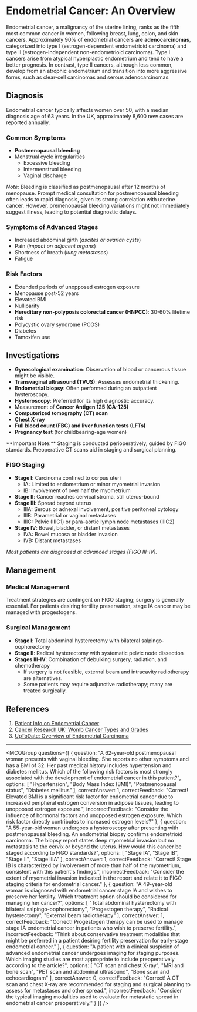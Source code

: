 
# Endometrial Cancer: An Overview

Endometrial cancer, a malignancy of the uterine lining, ranks as the fifth most common cancer in women, following breast, lung, colon, and skin cancers. Approximately 90% of endometrial cancers are **adenocarcinomas**, categorized into type I (estrogen-dependent endometrioid carcinoma) and type II (estrogen-independent non-endometrioid carcinoma). Type I cancers arise from atypical hyperplastic endometrium and tend to have a better prognosis. In contrast, type II cancers, although less common, develop from an atrophic endometrium and transition into more aggressive forms, such as clear-cell carcinomas and serous adenocarcinomas.

## Diagnosis

Endometrial cancer typically affects women over 50, with a median diagnosis age of 63 years. In the UK, approximately 8,600 new cases are reported annually.

### Common Symptoms

- **Postmenopausal bleeding** 
- Menstrual cycle irregularities
  - Excessive bleeding
  - Intermenstrual bleeding
  - Vaginal discharge

*Note:* Bleeding is classified as postmenopausal after 12 months of menopause. Prompt medical consultation for postmenopausal bleeding often leads to rapid diagnosis, given its strong correlation with uterine cancer. However, premenopausal bleeding variations might not immediately suggest illness, leading to potential diagnostic delays.

### Symptoms of Advanced Stages

- Increased abdominal girth (*ascites or ovarian cysts*)
- Pain (*impact on adjacent organs*)
- Shortness of breath (*lung metastases*)
- Fatigue

### Risk Factors

- Extended periods of unopposed estrogen exposure 
- Menopause post-52 years
- Elevated BMI
- Nulliparity
- **Hereditary non-polyposis colorectal cancer (HNPCC)**: 30-60% lifetime risk
- Polycystic ovary syndrome (PCOS)
- Diabetes
- Tamoxifen use

## Investigations

- **Gynecological examination**: Observation of blood or cancerous tissue might be visible.
- **Transvaginal ultrasound (TVUS)**: Assesses endometrial thickening.
- **Endometrial biopsy**: Often performed during an outpatient hysteroscopy.
- **Hysteroscopy**: Preferred for its high diagnostic accuracy.
- Measurement of **Cancer Antigen 125 (CA-125)**
- **Computerized tomography (CT) scan**
- **Chest X-ray**
- **Full blood count (FBC) and liver function tests (LFTs)**
- **Pregnancy test** (for childbearing-age women)

<Callout emoji="⚠️">
**Important Note:** Staging is conducted perioperatively, guided by FIGO standards. Preoperative CT scans aid in staging and surgical planning.
</Callout>

### FIGO Staging

- **Stage I**: Carcinoma confined to corpus uteri
  - IA: Limited to endometrium or minor myometrial invasion
  - IB: Involvement of over half the myometrium
- **Stage II**: Cancer reaches cervical stroma, still uterus-bound
- **Stage III**: Spread beyond uterus 
  - IIIA: Serous or adnexal involvement, positive peritoneal cytology
  - IIIB: Parametrial or vaginal metastases
  - IIIC: Pelvic (IIIC1) or para-aortic lymph node metastases (IIIC2)
- **Stage IV**: Bowel, bladder, or distant metastases
  - IVA: Bowel mucosa or bladder invasion
  - IVB: Distant metastases

*Most patients are diagnosed at advanced stages (FIGO III-IV).*

## Management

### Medical Management

Treatment strategies are contingent on FIGO staging; surgery is generally essential. For patients desiring fertility preservation, stage IA cancer may be managed with progestogens.

### Surgical Management

- **Stage I**: Total abdominal hysterectomy with bilateral salpingo-oophorectomy
- **Stage II**: Radical hysterectomy with systematic pelvic node dissection
- **Stages III-IV**: Combination of debulking surgery, radiation, and chemotherapy
  - If surgery is not feasible, external beam and intracavity radiotherapy are alternatives.
  - Some patients may require adjunctive radiotherapy; many are treated surgically.

## References

1. [Patient Info on Endometrial Cancer](https://patient.info/doctor/endometrial-cancer)
2. [Cancer Research UK: Womb Cancer Types and Grades](https://www.cancerresearchuk.org/about-cancer/womb-cancer/types-grades)
3. [UpToDate: Overview of Endometrial Carcinoma](https://www.uptodate.com/contents/overview-of-endometrial-carcinoma)

---

<MCQGroup questions={[
  {
    question: "A 62-year-old postmenopausal woman presents with vaginal bleeding. She reports no other symptoms and has a BMI of 32. Her past medical history includes hypertension and diabetes mellitus. Which of the following risk factors is most strongly associated with the development of endometrial cancer in this patient?",
    options: [
      "Hypertension",
      "Body Mass Index (BMI)",
      "Postmenopausal status",
      "Diabetes mellitus"
    ],
    correctAnswer: 1,
    correctFeedback: "Correct! Elevated BMI is a significant risk factor for endometrial cancer due to increased peripheral estrogen conversion in adipose tissues, leading to unopposed estrogen exposure.",
    incorrectFeedback: "Consider the influence of hormonal factors and unopposed estrogen exposure. Which risk factor directly contributes to increased estrogen levels?"
  },
  {
    question: "A 55-year-old woman undergoes a hysteroscopy after presenting with postmenopausal bleeding. An endometrial biopsy confirms endometrioid carcinoma. The biopsy report states deep myometrial invasion but no metastasis to the cervix or beyond the uterus. How would this cancer be staged according to FIGO standards?",
    options: [
      "Stage IA",
      "Stage IB",
      "Stage II",
      "Stage IIIA"
    ],
    correctAnswer: 1,
    correctFeedback: "Correct! Stage IB is characterized by involvement of more than half of the myometrium, consistent with this patient's findings.",
    incorrectFeedback: "Consider the extent of myometrial invasion indicated in the report and relate it to FIGO staging criteria for endometrial cancer."
  },
  {
    question: "A 49-year-old woman is diagnosed with endometrial cancer stage IA and wishes to preserve her fertility. Which treatment option should be considered for managing her cancer?",
    options: [
      "Total abdominal hysterectomy with bilateral salpingo-oophorectomy",
      "Progestogen therapy",
      "Radical hysterectomy",
      "External beam radiotherapy"
    ],
    correctAnswer: 1,
    correctFeedback: "Correct! Progestogen therapy can be used to manage stage IA endometrial cancer in patients who wish to preserve fertility.",
    incorrectFeedback: "Think about conservative treatment modalities that might be preferred in a patient desiring fertility preservation for early-stage endometrial cancer."
  },
  {
    question: "A patient with a clinical suspicion of advanced endometrial cancer undergoes imaging for staging purposes. Which imaging studies are most appropriate to include preoperatively according to the article?",
    options: [
      "CT scan and chest X-ray",
      "MRI and bone scan",
      "PET scan and abdominal ultrasound",
      "Bone scan and echocardiogram"
    ],
    correctAnswer: 0,
    correctFeedback: "Correct! A CT scan and chest X-ray are recommended for staging and surgical planning to assess for metastases and other spread.",
    incorrectFeedback: "Consider the typical imaging modalities used to evaluate for metastatic spread in endometrial cancer preoperatively."
  }
]} />